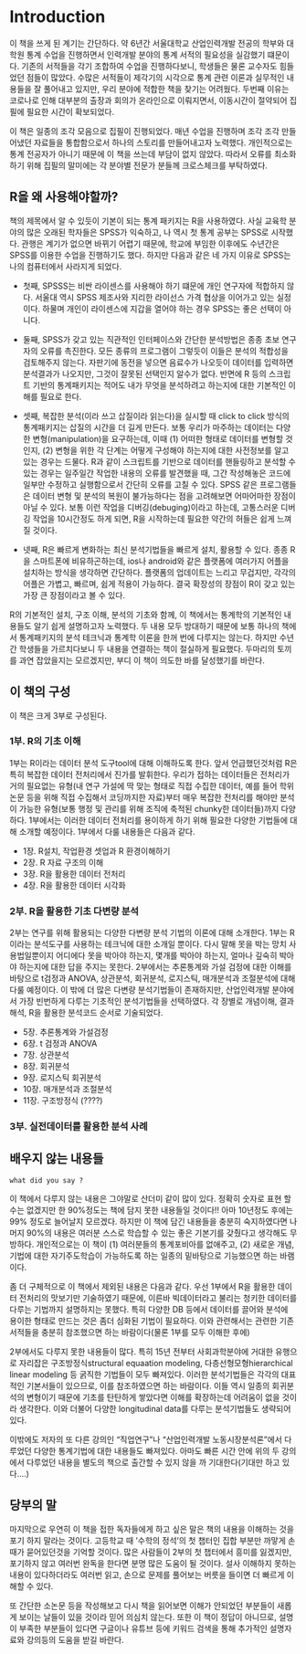 \mainmatter

# Introduction {#intro}

이 책을 쓰게 된 계기는 간단하다. 약 6년간 서울대학교 산업인력개발 전공의 학부와 대학원 통계 수업을 진행하면서 인력개발 분야의 통계 서적의 필요성을 실감했기 떄문이다. 기존의 서적들을 각기 조합하여 수업을 진행하다보니, 학생들은 물론 교수자도 힘들었던 점들이 많았다.  수많은 서적들이 제각기의 시각으로 통계 관련 이론과 실무적인 내용들을 잘 풀어내고 있지만, 우리 분야에 적합한 책을 찾기는 어려웠다. 두번째 이유는 코로나로 인해 대부분의 출장과 회의가 온라인으로 이뤄지면서, 이동시간이 절약되어 집필에 필요한 시간이 확보되었다. 

이 책은 일종의 조각 모음으로 집필이 진행되었다. 매년 수업을 진행하며 조각 조각 만들어냈던 자료들을 통합함으로서 하나의 스토리를 만들어내고자 노력했다. 개인적으로는 통계 전공자가 아니기 때문에 이 책을 쓰는데 부담이 없지 않았다. 따라서 오류를 최소화하기 위해 집필의 말미에는 각 분야별 전문가 분들께 크로스체크를 부탁하였다.  

## R을 왜 사용해야할까?

책의 제목에서 알 수 있듯이 기본이 되는 통계 패키지는 R을 사용하였다. 사실 교육학 분야의 많은 오래된 학자들은 SPSS가 익숙하고, 나 역시 첫 통계 공부는 SPSS로 시작했다. 관행은  계기가 없으면 바뀌기 어렵기 때문에, 학교에 부임한 이후에도 수년간은 SPSS를 이용한 수업을 진행하기도 했다. 하지만 다음과 같은 네 가지 이유로 SPSS는 나의 컴퓨터에서 사라지게 되었다. 

* 첫째, SPSSS는  비싼 라이센스를 사용해야 하기 떄문에 개인 연구자에 적합하지 않다. 서울대 역시 SPSS 제조사와 지리한 라이선스 가격 협상을 이어가고 있는 실정이다. 하물며 개인이 라이센스에 지갑을 열어야 하는 경우 SPSS는 좋은 선택이 아니다. 

* 둘째, SPSS가 갖고 있는 직관적인 인터페이스와 간단한 분석방법은 종종 초보 연구자의 오류를 촉진한다. 모든 종류의 프로그램이 그렇듯이 이들은 분석의 적합성을 검토해주지 않는다. 자판기에 동전을 넣으면 음료수가 나오듯이 데이터를 입력하면 분석결과가 나오지만, 그것이 잘못된 선택인지 알수가 없다. 반면에 R 등의 스크립트 기반의 통계패키지는 적어도 내가 무엇을 분석하려고 하는지에 대한 기본적인 이해를 필요로 한다. 
* 셋째, 복잡한 분석(이라 쓰고 삽질이라 읽는다)을 실시할 때 click to click 방식의 통계패키지는 삽질의 시간을 더 길게 만든다. 보통 우리가 마주하는 데이터는 다양한 변형(manipulation)을 요구하는데, 이때 (1) 어떠한 형태로 데이터를 변형할 것인지, (2) 변형을 위한 각 단계는 어떻게 구성해야 하는지에 대한 사전정보를 알고 있는 경우는 드물다. R과 같이 스크립트를 기반으로 데이터를 핸들링하고 분석할 수 있는 경우는 일주일간 작업한 내용의 오류를 발견했을 때, 그간 작성해놓은 코드에 일부만 수정하고 실행함으로서 간단히 오류를 고칠 수 있다. SPSS 같은 프로그램들은 데이터 변형 및 분석의 복원이 불가능하다는 점을 고려해보면 어마어마한 장점이 아닐 수 있다. 보통 이런 작업을 디버깅(debuging)이라고 하는데, 고통스러운 디버깅 작업을 10시간정도 하게 되면, R을 시작하는데 필요한 약간의 허들은 쉽게 느껴질 것이다. 

* 넷째, R은 빠르게 변화하는 최신 분석기법들을 빠르게 설치, 활용할 수 있다. 종종 R을 스마트폰에 비유하곤하는데, ios나 android와 같은 플랫폼에 여러가지 어플을 설치하는 방식을 생각하면 간단하다. 플랫폼의 업데이트는 느리고 무겁지만, 각각의 어플은 가볍고, 빠르며, 쉽게 적용이 가능하다. 결국 확장성의 장점이 R이 갖고 있는 가장 큰 장점이라고 볼 수 있다. 

R의 기본적인 설치, 구조 이해, 분석의 기초와 함께, 이 책에서는 통계학의 기본적인 내용들도 알기 쉽게 설명하고자 노력했다.  두 내용 모두 방대하기 때문에 보통 하나의 책에서 통계패키지의 분석 테크닉과 통계학 이론을 한꺼 번에 다루지는 않는다. 하지만 수년간 학생들을 가르치다보니 두 내용을 연결하는 책이 절실하게 필요했다. 두마리의 토끼를 과연 잡았을지는 모르겠지만, 부디 이 책이 의도한 바를 달성했기를 바란다. 

## 이 책의 구성

이 책은 크게 3부로 구성된다. 

### 1부. R의 기초 이해 {-}

1부는 R이라는 데이터 분석 도구tool에 대해 이해하도록 한다. 앞서 언급했던것처럼 R은 특히 복잡한 데이터 전처리에서 진가를 발휘한다. 우리가 접하는 데이터들은 전처리가 거의 필요없는 유형(내 연구 가설에 딱 맞는 형태로 직접 수집한 데이터, 예를 들어 학위논문 등을 위해 직접 수집해서 코딩까지한 자료)부터 매우 복잡한 전처리를 해야만 분석이 가능한 유형(보통 행정 및 관리를 위해 조직에 축적된 chunky한 데이터들)까지 다양하다. 1부에서는 이러한 데이터 전처리를 용이하게 하기 위해 필요한 다양한 기법들에 대해 소개할 예정이다. 1부에서 다룰 내용들은 다음과 같다. 

* 1장. R설치, 작업환경 셋업과 R 환경이해하기 
* 2장. R 자료 구조의 이해
* 3장. R을 활용한 데이터 전처리 
* 4장. R을 활용한 데이터 시각화

### 2부. R을 활용한 기초 다변량 분석 {-}

2부는 연구를 위해 활용되는 다양한 다변량 분석 기법의 이론에 대해 소개한다. 1부는 R이라는 분석도구를 사용하는 테크닉에 대한 소개일 뿐이다. 다시 말해 못을 박는 망치 사용법일뿐이지 어디에다 못을 박아야 하는지, 몇개를 박아야 하는지, 얼마나 깊숙히 박아야 하는지에 대한 답을 주지는 못한다. 2부에서는 추론통계와 가설 검정에 대한 이해를 바탕으로 t검정과 ANOVA, 상관분석, 회귀분석, 로지스틱, 매개분석과 조절분석에 대해 다룰 예정이다. 이 밖에 더 많은 다변량 분석기법들이 존재하지만, 산업인력개발 분야에서 가장 빈번하게 다루는 기초적인 분석기법들을 선택하였다. 각 장별로 개념이해, 결과 해석, R을 활용한 분석코드 순서로 기술되었다. 

* 5장. 추론통계와 가설검정
* 6장. t 검정과 ANOVA
* 7장. 상관분석
* 8장. 회귀분석
* 9장. 로지스틱 회귀분석
* 10장. 매개분석과 조절분석
* 11장. 구조방정식 (????)

### 3부. 실전데이터를 활용한 분석 사례 {-}




## 배우지 않는 내용들

    what did you say ?    
    
이 책에서 다루지 않는 내용은 그야말로 산더미 같이 많이 있다. 정확히 숫자로 표현 할수는 없겠지만 한 90%정도는 책에 담지 못한 내용들일 것이다!! 아마 10년정도 후에는 99% 정도로 늘어날지 모르겠다. 하지만 이 책에 담긴 내용들을 충분히 숙지하였다면 나머지 90%의 내용은 여러분 스스로 학습할 수 있는 좋은 기본기를 갖췄다고 생각해도 무방하다. 개인적으로는 이 책이 (1) 여러분들의 통계포비아를 없애주고, (2) 새로운 개념, 기법에 대한 자기주도학습이 가능하도록 하는 일종의 밑바탕으로 기능했으면 하는 바램이다. 

좀 더 구체적으로 이 책에서 제외된 내용은 다음과 같다. 우선 1부에서 R을 활용한 데이터 전처리의 맛보기만 기술하였기 때문에, 이른바 빅데이터라고 불리는 청키한 데이터를 다루는 기법까지 설명하지는 못했다. 특히 다양한 DB 등에서 데이터를 끌어와 분석에 용이한 형태로 만드는 것은 좀더 심화된 기법이 필요하다. 이와 관련해서는 관련한 기존 서적들을 충분히 참조했으면 하는 바람이다(물론 1부를 모두 이해한 후에)

2부에서도 다루지 못한 내용들이 많다. 특히 15년 전부터 사회과학분야에 거대한 유행으로 자리잡은 구조방정식structural equaation modeling, 다층선형모형hierarchical linear modeling 등 굵직한 기법들이 모두 빠져있다. 이러한 분석기법들은 각각의 대표적인 기본서들이 있으므로, 이를 참조하였으면 하는 바람이다. 이들 역시 일종의 회귀분석의 변형이기 때문에 기초를 탄탄하게 쌓았다면 이해를 확장하는데 어려움이 없을 것이라 생각한다. 이와 더불어 다양한 longitudinal data를 다루는 분석기법들도 생략되어 있다.

이밖에도 저자의 또 다른 강의인 "직업연구"나 "산업인력개발 노동시장분석론"에서 다루었던 다양한 통계기법에 대한 내용들도 빠져있다. 아마도 빠른 시간 안에 위의 두 강의에서 다루었던 내용을 별도의 책으로 출간할 수 있지 않을 까 기대한다(기대만 하고 있다....)

## 당부의 말 
마지막으로 우연히 이 책을 접한 독자들에게 하고 싶은 말은 책의 내용을 이해하는 것을 포기 하지 말라는 것이다. 고등학교 때 '수학의 정석'의 첫 챕터인 집합 부분만 까맣게 손때가 묻어있던것을 기억할 것이다. 많은 사람들이 2부의 첫 챕터에서 흥미를 잃겠지만, 포기하지 않고 여러번 완독을 한다면 분명 많은 도움이 될 것이다. 설사 이해하지 못하는 내용이 있다하더라도 여러번 읽고, 손으로 문제를 풀어보는 버릇을 들이면 더 빠르게 이해할 수 있다.

또 간단한 소논문 등을 작성해보고 다시 책을 읽어보면 이해가 안되었던 부분들이 새롭게 보이는 날들이 있을 것이라 믿어 의심치 않는다. 또한 이 책이 정답이 아니므로, 설명이 부족한 부분들이 있다면 구글이나 유튜브 등에 키워드 검색을 통해 추가적인 설명자료와 강의등의 도움을 받길 바란다.
